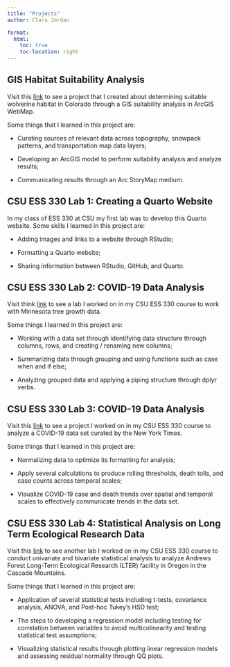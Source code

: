 ```yaml
---
title: "Projects"
author: Clara Jordan

format: 
  html:
    toc: true
    toc-location: right
---
```


## GIS Habitat Suitability Analysis

Visit this [link](https://www.arcgis.com/sharing/rest/oauth2/authorize?client_id=arcgisstorymaps&response_type=token&expiration=20160&redirect_uri=https%3A%2F%2Fstorymaps.arcgis.com%2Foauth-callback%3FreturnURL%3D%252Fstories%252F934be7c488d64c40a81005f906f169f7&hideCancel=true&showSignupOption=true&force_login=true) to see a project that I created about determining suitable wolverine habitat in Colorado through a GIS suitability analysis in ArcGIS WebMap.

Some things that I learned in this project are:

-   Curating sources of relevant data across topography, snowpack patterns, and transportation map data layers;

-   Developing an ArcGIS model to perform suitability analysis and analyze results;

-   Communicating results through an Arc StoryMap medium.

## CSU ESS 330 Lab 1: Creating a Quarto Website

In my class of ESS 330 at CSU my first lab was to develop this Quarto website. Some skills I learned in this project are:

-   Adding images and links to a website through RStudio;

-   Formatting a Quarto website;

-   Sharing information between RStudio, GitHub, and Quarto.

## CSU ESS 330 Lab 2: COVID-19 Data Analysis

Visit think [link](https://github.com/ClaraJordan/Lab2_MinnesotaTreeGrowth.git) to see a lab I worked on in my CSU ESS 330 course to work with Minnesota tree growth data.

Some things I learned in this project are:

-   Working with a data set through identifying data structure through columns, rows, and creating / renaming new columns;

-   Summarizing data through grouping and using functions such as case when and if else;

-   Analyzing grouped data and applying a piping structure through dplyr verbs.

## CSU ESS 330 Lab 3: COVID-19 Data Analysis

Visit this [link](https://github.com/ClaraJordan/CSUESS_Lab3_Covid.git) to see a project I worked on in my CSU ESS 330 course to analyze a COVID-19 data set curated by the New York Times.

Some things that I learned in this project are:

-   Normalizing data to optimize its formatting for analysis;

-   Apply several calculations to produce rolling thresholds, death tolls, and case counts across temporal scales;

-   Visualize COVID-19 case and death trends over spatial and temporal scales to effectively communicate trends in the data set.

## CSU ESS 330 Lab 4: Statistical Analysis on Long Term Ecological Research Data

Visit this [link](https://github.com/ClaraJordan/Lab4_LTER.git) to see another lab I worked on in my CSU ESS 330 course to conduct univariate and bivariate statistical analysis to analyze Andrews Forest Long-Term Ecological Research (LTER) facility in Oregon in the Cascade Mountains.

Some things that I learned in this project are:

-   Application of several statistical tests including t-tests, covariance analysis, ANOVA, and Post-hoc Tukey's HSD test;

-   The steps to developing a regression model including testing for correlation between variables to avoid multicolinearity and testing statistical test assumptions;

-   Visualizing statistical results through plotting linear regression models and assessing residual normality through QQ plots.
